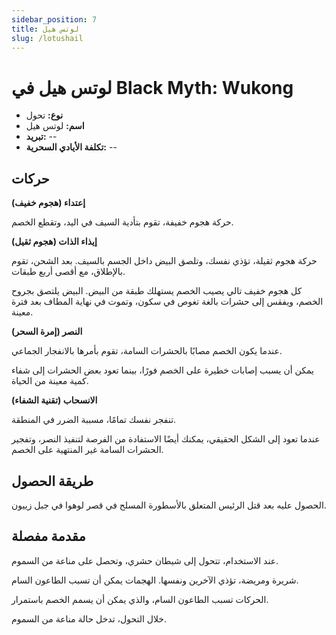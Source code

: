 ```yaml
---
sidebar_position: 7
title: لوتس هيل
slug: /lotushail
---
```


# لوتس هيل في Black Myth: Wukong

- **نوع:** تحول
- **اسم:** لوتس هيل
- **تبريد:** --
- **تكلفة الأيادي السحرية:** --

## حركات

**إعتداء (هجوم خفيف)**

حركة هجوم خفيفة، تقوم بتأدية السيف في اليد، وتقطع الخصم.

**إيذاء الذات (هجوم ثقيل)**

حركة هجوم ثقيلة، تؤذي نفسك، وتلصق البيض داخل الجسم بالسيف. بعد الشحن، تقوم بالإطلاق، مع أقصى أربع طبقات.

كل هجوم خفيف تالي يصيب الخصم يستهلك طبقة من البيض. البيض يلتصق بجروح الخصم، ويفقس إلى حشرات بالغة تغوص في سكون، وتموت في نهاية المطاف بعد فترة معينة.

**النصر (إمرة السحر)**

عندما يكون الخصم مصابًا بالحشرات السامة، تقوم بأمرها بالانفجار الجماعي.

يمكن أن يسبب إصابات خطيرة على الخصم فورًا، بينما تعود بعض الحشرات إلى شفاء كمية معينة من الحياة.

**الانسحاب (تقنية الشفاء)**

تنفجر نفسك تمامًا، مسببة الضرر في المنطقة.

عندما تعود إلى الشكل الحقيقي، يمكنك أيضًا الاستفادة من الفرصة لتنفيذ النصر، وتفجير الحشرات السامة غير المنتهية على الخصم.

## طريقة الحصول

الحصول عليه بعد قتل الرئيس المتعلق بالأسطورة المسلح في قصر لوهوا في جبل زييون.

## مقدمة مفصلة

عند الاستخدام، تتحول إلى شيطان حشري، وتحصل على مناعة من السموم.

شريرة ومريضة، تؤذي الآخرين ونفسها. الهجمات يمكن أن تسبب الطاعون السام.

الحركات تسبب الطاعون السام، والذي يمكن أن يسمم الخصم باستمرار.

خلال التحول، تدخل حالة مناعة من السموم.
